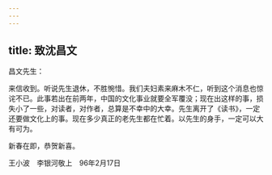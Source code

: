```yaml
---
---
---
```

title: 致沈昌文
---

昌文先生：

来信收到。听说先生退休，不胜惋惜。我们夫妇素来麻木不仁，听到这个消息也惊诧不已。此事若出在前两年，中国的文化事业就要全军覆没；现在出这样的事，损失小了一些，对读者，对作者，总算是不幸中的大幸。先生离开了《读书》，一定还要做文化上的事。现在多少真正的老先生都在忙着。以先生的身手，一定可以大有可为。

新春在即，恭贺新喜。

王小波　李银河敬上　96年2月17日